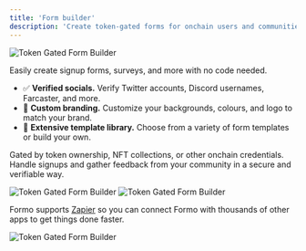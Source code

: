 ```yaml
---
title: 'Form builder'
description: 'Create token-gated forms for onchain users and communities.'
---
```


<Frame caption="Use Formo's Form Builder to create and customize forms for web3.">
	<img src="/images/token-gated-forms-form-builder-0.png" alt="Token Gated Form Builder" />
</Frame>

Easily create signup forms, surveys, and more with no code needed.

-  ✅ **Verified socials.** Verify Twitter accounts, Discord usernames, Farcaster, and more.
-  🎨 **Custom branding.** Customize your backgrounds, colours, and logo to match your brand.
-  🎨 **Extensive template library.** Choose from a variety of form templates or build your own.

Gated by token ownership, NFT collections, or other onchain credentials. Handle signups and gather feedback from your community in a secure and verifiable way.

<Frame caption="Share your forms.">
	<img src="/images/token-gated-forms-form-builder-1.png" alt="Token Gated Form Builder" />
</Frame>

<Frame caption="View all of your form responses.">
	<img src="/images/token-gated-forms-form-builder-2.png" alt="Token Gated Form Builder" />
</Frame>

Formo supports <a href="/features/token-gated-forms/zapier">Zapier</a> so 
you can connect Formo with thousands of other apps to get things done faster.

<Frame caption="Zapier integration.">
	<img src="https://framerusercontent.com/images/sRTW2pknxZmTYqCwBSs4ilIJI4.png?scale-down-to=1024" alt="Token Gated Form Builder" />
</Frame>